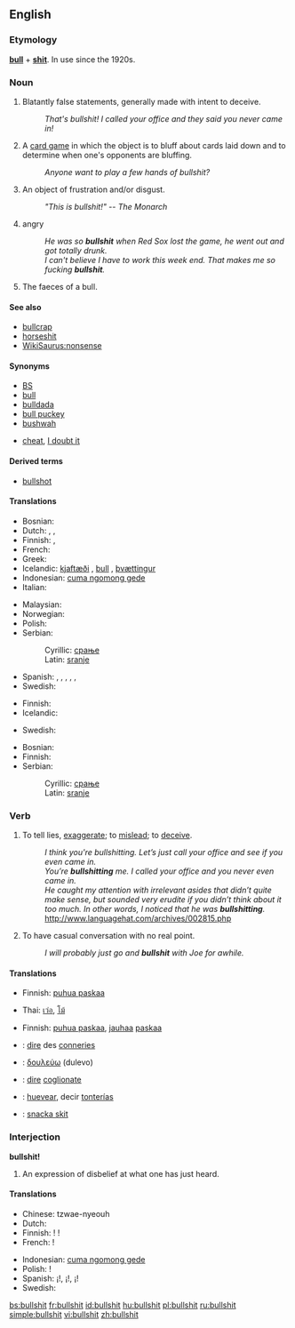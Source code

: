 {{wikipedia}}
==English==

===Etymology===
'''[[bull]]''' + '''[[shit]]'''. In use since the 1920s.

===Noun===
{{en-noun|-}}

# {{vulgar|slang}} Blatantly false statements, generally made with intent to deceive.
#: ''That's bullshit!  I called your office and they said you never came in!''
# {{vulgar|slang}} A [[card game]] in which the object is to bluff about cards laid down and to determine when one's opponents are bluffing.
#: ''Anyone want to play a few hands of bullshit?''
# {{vulgar|slang}} An object of frustration and/or disgust.
#: ''"This is bullshit!" -- The Monarch''
# {{rfv-sense}} {{context|New England}} angry
#: ''He was so '''bullshit''' when Red Sox lost the game, he went out and got totally drunk.''
#: ''I can't believe I have to work this week end. That makes me so fucking '''bullshit'''.''
# {{literally}} The faeces of a bull.

====See also====
* [[bullcrap]]
* [[horseshit]]
* [[WikiSaurus:nonsense]]

====Synonyms====
* [[BS]]
* [[bull]]
* [[bulldada]]
* [[bull puckey]]
* [[bushwah]]
* {{sense|card game}} [[cheat]], [[I doubt it]]

====Derived terms====
* [[bullshot]]

====Translations====
{{trans-top|deceitful statements, etc}}
* Bosnian: {{t-|bs|sranje|n}}
* Dutch: {{t-|nl|gelul}}, {{t-|nl|onzin}}, {{t-|nl|bullshit}}
* Finnish: {{t|fi|paskapuhe}}, {{t-|fi|hevonpaska}}
* French: {{t+|fr|conneries|f|p}}
* Greek: {{t|el|μαλακίες|f|p|tr=malakíes|sc=Grek}}
* Icelandic: [[kjaftæði]] {{n}}, [[bull]] {{n}}, [[þvættingur]] {{m}}
* Indonesian: [[cuma ngomong gede]]
* Italian: {{t|it|coglionate|f|p}}
{{trans-mid}}
* Malaysian: {{t|ms|mengarut|xs=Malay}}
* Norwegian: {{t|no|pisspreik}}
* Polish: {{t|pl|gówno prawda}}
* Serbian:
*: Cyrillic: [[срање#Serbian|срање]] {{n}}
*: Latin: [[sranje#Serbian|sranje]] {{n}}
* Spanish: {{t+|es|tontería}}, {{t|es|tpendejada}}, {{t|es|idiotez}}, {{t|es|huevada}}, {{t+|es|mierda}}, {{t+|es|caca}}
* Swedish: {{t-|sv|skitsnack}}
{{trans-bottom}}

{{trans-top|card game}}
* Finnish: {{t|fi|fusku}}
* Icelandic: {{t-|is|lygari|m}}
{{trans-mid}}
* Swedish: {{t|sv|bluffstopp}}
{{trans-bottom}}

{{trans-top|object of frustration}}
* Bosnian: {{t-|bs|sranje|n}}
* Finnish: {{t+|fi|paska}}
* Serbian:
*: Cyrillic: [[срање#Serbian|срање]] {{n}}
*: Latin: [[sranje#Serbian|sranje]] {{n}}
{{trans-mid}}
{{trans-bottom}}

===Verb===
{{en-verb|bullshits|bullshitting|'''[[bullshitted]]''', ''or sometimes'' '''bullshit''', ''or very rarely'' '''bullshat'''}}

# {{vulgar|slang}} To tell lies, [[exaggerate]]; to [[mislead]]; to [[deceive]].
#: ''I think you're bullshitting.  Let’s just call your office and see if you even came in.''
#: ''You’re '''bullshitting''' me.  I called your office and you never even came in.''
#: ''He caught my attention with irrelevant asides that didn’t quite make sense, but sounded very erudite if you didn’t think about it too much. In other words, I noticed that he was '''bullshitting'''.'' http://www.languagehat.com/archives/002815.php
# {{vulgar|slang}} To have casual conversation with no real point.
#: ''I will probably just go and '''bullshit''' with Joe for awhile.''

====Translations====
{{trans-top|to tell lies, exaggerate}}
* Finnish: [[puhua paskaa]]
{{trans-mid}}
* Thai: [[เว่อ]], [[โม้]]
{{trans-bottom}}

{{trans-top|to have casual conversation with no real point}}
* Finnish: [[puhua paskaa]], [[jauhaa]] [[paska|paskaa]]
{{trans-mid}}
{{trans-bottom}}

{{checktrans-top}}
* {{ttbc|French}}: [[dire]] des [[conneries]]
* {{ttbc|Greek}}: [[δουλεύω]] (dulevo)
{{checktrans-mid}}
* {{ttbc|Italian}}: [[dire]] [[coglionate]]
* {{ttbc|Spanish}}: [[huevear]], decir [[tontería]]s
* {{ttbc|Swedish}}: [[snacka skit]]
{{checktrans-bottom}}

===Interjection===
'''bullshit!'''

# {{vulgar|slang}} An expression of disbelief at what one has just heard.

====Translations====
{{trans-top|bullshit!}}
* Chinese: tzwae-nyeouh
* Dutch: {{t-|nl|onzin}}
* Finnish: {{t-|fi|paskanmarjat}}! {{t|fi|haista paska}}!
* French: {{t|fr|mon œil}}!
{{trans-mid}}
* Indonesian: [[cuma ngomong gede]]
* Polish: {{t|pl|pierdolisz}}!
* Spanish: ¡{{t-|es|tonterías}}!, ¡{{t|es|pendejadas}}!, ¡{{t|es|huevadas}}!
* Swedish: {{t+|sv|skit}}
{{trans-bottom}}

[[bs:bullshit]]
[[fr:bullshit]]
[[id:bullshit]]
[[hu:bullshit]]
[[pl:bullshit]]
[[ru:bullshit]]
[[simple:bullshit]]
[[vi:bullshit]]
[[zh:bullshit]]